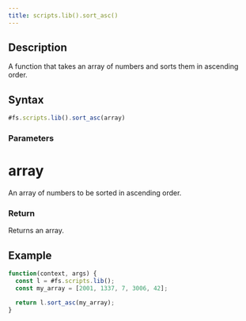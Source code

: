 ```yaml
---
title: scripts.lib().sort_asc()
---
```


## Description

A function that takes an array of numbers and sorts them in ascending order.

## Syntax

```js
#fs.scripts.lib().sort_asc(array)
```

### Parameters

# array

An array of numbers to be sorted in ascending order.

### Return

Returns an array.

## Example

```js
function(context, args) {
  const l = #fs.scripts.lib();
  const my_array = [2001, 1337, 7, 3006, 42];

  return l.sort_asc(my_array);
}
```
